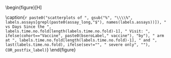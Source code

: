 \begin{figure}[H]
\center

\includegraphics[width=1\textwidth]{`r here("cor_graphical", "output", attr(config,"config"), COR, paste0("scatter_daysince_", assay, "_", cohort, "_", study_name, ".pdf"))`}

\caption{`r paste0("scatterplots of ", gsub("%", "\\\\%", labels.assays[grepl(paste0(assay_long,"$"), names(labels.assays))]), " vs Days Since the ", labels.time.no.fold[length(labels.time.no.fold)-1], " Visit: ", ifelse(cohort=="Vaccine", paste0(bseroLabel," vaccine"), "by"), " arm at ", labels.time.no.fold[length(labels.time.no.fold)-1], " and ", last(labels.time.no.fold), ifelse(sev!="", " severe only", ""), COR_postfix_label)`}
\end{figure}

\hphantom{Random text to appease the latex god}



